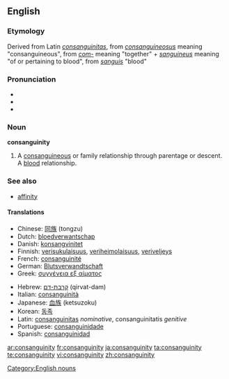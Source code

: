 {{wikipedia}}
==English==

===Etymology===
Derived from Latin ''[[consanguinitas]]'', from ''[[consanguineosus]]'' meaning "consanguineous", from ''[[com-]]'' meaning "together" + ''[[sanguineus]]'' meaning "of or pertaining to blood", from ''[[sanguis]]'' "blood"

===Pronunciation===
*{{IPA|/kɑnsæŋˈgwɪnɪti/}}
*{{SAMPA|/kAnseIN"gwInIti/}}
*{{audio|en-us-consanguinity.ogg|Audio (US)}}

===Noun===
'''consanguinity'''

# A [[consanguineous]] or family relationship through parentage or descent.  A [[blood]] relationship.

===See also===
*[[affinity]]

{{rfc-level|Translations at L4+ not in L3 POS section}}

====Translations====
{{top}}
*Chinese: [[同族]] (tongzu)
*Dutch: [[bloedverwantschap]]
*Danish: [[konsangvinitet]]
*Finnish: [[verisukulaisuus]], [[veriheimolaisuus]], [[veriveljeys]]
*French: [[consanguinité]]
*German: [[Blutsverwandtschaft]] {{f}}
*Greek: [[συγγένεια εξ αίματος]]
{{mid}}
*Hebrew: [[קרבת-דם]] (qirvat-dam)
*Italian: [[consanguinità]]
*Japanese: [[血族]] (ketsuzoku)
*Korean: [[동족]]
*Latin: [[consanguinitas]] ''nominative'', consanguinitatis ''genitive''
*Portuguese: [[consanguinidade]]
*Spanish: [[consanguinidad]]
{{bottom}}

[[Category:English nouns]]

[[ar:consanguinity]]
[[fr:consanguinity]]
[[ja:consanguinity]]
[[ta:consanguinity]]
[[te:consanguinity]]
[[vi:consanguinity]]
[[zh:consanguinity]]